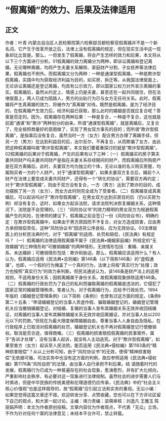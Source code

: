 # “假离婚”的效力、后果及法律适用
## 正文
作者：叶青 内蒙古自治区人民检察院第六检察部员额检察官假离婚并不是一个新名词，它产生于改革开放之后，法律上没有假离婚的规定，但在现实生活中这一现象却比比皆是。那么，一但发生了假离婚，将会产生怎样的效力和后果，本文将从以下三个方面进行分析。01假离婚的效力离婚分为两种，即诉讼离婚和登记离婚，无论哪种离婚，均将产生夫妻关系解除、家庭财产分割、子女抚养等法律后果，假离婚也不例外。而假离婚又分为两种：一种是通谋型假离婚，一种是欺诈型假离婚，实践中均为获取经济利益为目的，如买房，拆迁等。从我国法律层面上，无论诉讼离婚还是登记离婚，均具有公示效力，即以国家公权力对外宣示离婚的事实。假离婚后，虽然从约定上、情感上仍是夫妻，甚至还在一起共同居住，但在法律层面上，两人已成为陌路人，男方的出轨行为已与女方无任何关系。此时，假离婚将产生真离婚的效力，将被作为“真离婚”对待。既然是假离婚，是为了经济目的，在假离婚产生效力后，经济利益已获取，那么此时的婚姻是否就应复合呢？答案是否定的。因为，假离婚存在两种后果：一种是复合，一种是不复合，这也就是前面“通谋”和“欺诈”两种划分的由来。所谓“通谋型假离婚”，就是离婚后，又复合了，完全按照商量好的意图做了，实现了男女双方事先的目的；而所谓“欺诈型假离婚”，是指事后没有复合，虽然当时一方（女方）配合男方办理了离婚手续，但另一方（男方）在达到利益目的后，出尔反尔，不再复合，从而欺骗了女方，由此把这种假离婚叫做“欺诈型假离婚”。本文我们要着重探讨的就是“欺诈型假离婚”。02假离婚的后果对于假离婚，产生的后果有以下三种：（一）假离婚买的房子算夫妻共同财产吗夫妻共同财产是指在夫妻关系存续期间的财产，而假离婚后所购房产是在双方离婚后。此时，夫妻双方均为独立的个体，无论以谁的名义购买房屋，均属购买者一方的个人财产。对于“通谋型假离婚”，如果夫妻双方复合后，婚前个人财产在法律上要变成夫妻共同财产，还得有一个“转化的协议”，需要双方再约定；对于“欺诈型假离婚”，则由于双方没有复合，一方（男方）达到了欺诈的目的，成功摆脱了另一方（女方），而女方此时则完全成为了受害者。（二）假离婚变成真离婚后，可以起诉吗对于“欺诈型假离婚”，在男女双方达到买房目的后（仍以买房为例）却没有复合，这时，如果女方起诉法院，请求法院判决恢复婚姻关系，这种情况下，法院是不会受理的。（三）“风险协议书”的效力精明的男女双方为规避假离婚产生的风险，在律师的建议下，假离婚之前会签订一份《风险协议书》，明确约定：在欺诈型假离婚中，如果由于男方原因而不予复合，对女方造成损害，应由男方承担赔偿责任，这种“风险协议书”因违背公序良俗，应为无效协议。03法律层面上的分析民法典时代，对于 “假离婚”的适用、处罚和赔偿，《民法典》有规定吗？（一）假离婚的法律适用假离婚不属于《民法典•婚姻家庭编》所规定的“无效婚姻”的三种情形和“可撤销婚姻”的两种情形。无效情形包括：重婚、亲属关系、未达婚龄；可撤销情形包括：欺诈和胁迫。那么，假离婚应该适用什么？有人认为，假离婚应适用《民法典•总则编》第146条（以下简称146条）的“虚假通谋”，也即，一个假的行为掩盖了一个真的行为，法律上将按“真实行为”处理；效力也按照“真实行为”的效力来判断。但民法通说认为，该146条是财产法上的适用规则，不适用身份关系；因假离婚属于身份关系，故假离婚现象排除适用146条。（二）假离婚的行政处罚为了自己的私利而骗取离婚的假离婚是违法的，它侵犯了国家正常的婚姻管理秩序。笔者认为，对于假离婚行为，应给予行政处罚。1994年版的《婚姻登记管理条例》（以下简称《条例》）也曾有过这方面的规定。《条例》第二十五条：“申请婚姻登记的当事人弄虚作假、骗取婚姻登记的，婚姻登记管理机关应当撤销婚姻登记，对结婚、复婚的当事人宣布其婚姻关系无效并收回结婚证，对离婚的当事人宣布其解除婚姻关系无效并收回离婚证，并对当事人处以200元以下的罚款。”但现在为最大限度保障婚姻自由，尊重当事人人身自由及隐私，在行政程序上已取消对假离婚的处罚，婚姻登记机关也不再对假离婚登记行使撤销权。取消是否合适，值得商榷。（三）假离婚的损害赔偿假离婚的民事案件，属于“告诉才处理”，没有当事人起诉，就没有人主动追究。对于“欺诈型假离婚”，如果受害方（女方）起诉至人民法院，能否适用《民法典•侵权编》第1183条的“精神损害赔偿”？从以上分析可知，由于“风险协议书”的无效，使得“精神损害赔偿”无依据可循，司法实务中也没有这方面的判例，故应参照适用《民法典•侵权编》第1176条“风险自担”的法理，由当事人自行承担不利后果。结 语随着时代的发展，假离婚行为已成为一种普遍存在的社会现象，愈演愈烈，并有扩大化倾向，严重影响社会秩序，有必要对这一现象进行法律规制。虽然社会的进步需要人们与时俱进，但是中华民族的传统美德和伦理道德仍应传承，《民法典》中的“社会主义核心价值观”也是这样倡导的，故“假离婚”应引起立法和实务的重视。无讼小编：如果您觉得这篇文章还不错，欢迎转发分享、点赞收藏，您也可以在下方评论区留下自己的观点，和大家一起讨论。主编：靖力责编：梁萌审核：刘逸凡 王雅玉 陈丽娟声明：本文为作者原创投稿，文章内容仅为作者观点，不代表「无讼」立场，不作为针对任何个案的法律意见；未经本平台许可，禁止转载。